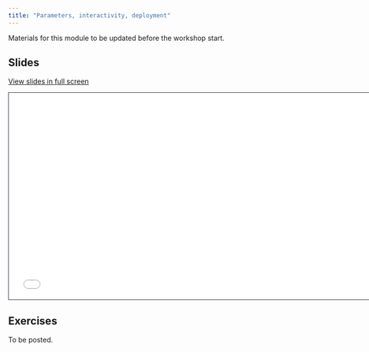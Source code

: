 ```yaml
---
title: "Parameters, interactivity, deployment"
---
```


::: callout-note
Materials for this module to be updated before the workshop start.
:::

## Slides

[View slides in full screen](4-parameters-interactivity-deployment.html)

```{=html}
<iframe class="slide-deck" src="4-parameters-interactivity-deployment.html" height="420" width="747" style="border: 1px solid #2e3846;"></iframe>
```
## Exercises

To be posted.
